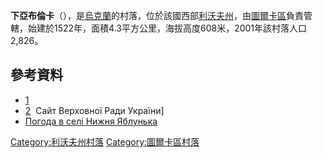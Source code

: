 {{coord|49|7|11|N|22|57|44|E|scale:100000|display=title}}

'''下亞布倫卡'''（{{lang-uk|Нижня Яблунька}}），是[[烏克蘭|烏克蘭]]的村落，位於該國西部[[利沃夫州|利沃夫州]]，由[[圖爾卡區|圖爾卡區]]負責管轄，始建於1522年，面積4.3平方公里，海拔高度608米，2001年該村落人口2,826。

==參考資料==
* [http://gska2.rada.gov.ua/pls/z7502/A005?rdat1=22.06.2009&rf7571=21459]{{dead link|date=2017年11月 |bot=InternetArchiveBot |fix-attempted=yes }}
* [https://web.archive.org/web/20071223190549/http://portal.rada.gov.ua/]  Сайт Верховної Ради України]
* [http://weather.in.ua/ua/l'vovskaja/16944 Погода в селі Нижня Яблунька]{{Wayback|url=http://weather.in.ua/ua/l'vovskaja/16944 |date=20181212133310 }}

{{DEFAULTSORT:Нижня Яблунька}}
[[Category:利沃夫州村落|Category:利沃夫州村落]]
[[Category:圖爾卡區村落|Category:圖爾卡區村落]]


{{Lviv-geo-stub}}